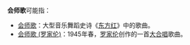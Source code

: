 {{disambig|Cat=三字作品消歧义}}

'''会师歌'''可能指：
*[[会师歌|会师歌]]：大型音乐舞蹈史诗《[[东方红_(音乐舞蹈史诗)|东方红]]》中的歌曲。
*[[会师歌_(罗家伦)|会师歌 (罗家伦)]]：1945年春，[[罗家伦|罗家伦]]创作的一首[[大合唱|大合唱]]歌曲。